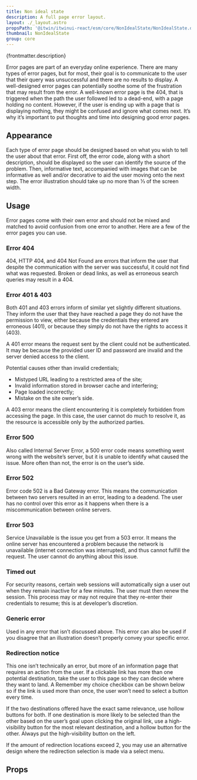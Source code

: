 ```yaml
---
title: Non ideal state
description: A full page error layout.
layout: ./_layout.astro
propsPath: '@itwin/itwinui-react/esm/core/NonIdealState/NonIdealState.d.ts'
thumbnail: NonIdealState
group: core
---
```



<p>{frontmatter.description}</p>

<LiveExample src='NonIdealState.Pagenotfound.tsx' truncate={false}>
  <AllExamples.NonIdealStatePagenotfoundExample client:load />
</LiveExample>

Error pages are part of an everyday online experience. There are many types of error pages, but for most, their goal is to communicate to the user that their query was unsuccessful and there are no results to display. A well-designed error pages can potentially soothe some of the frustration that may result from the error. A well-known error page is the 404, that is triggered when the path the user followed led to a dead-end, with a page holding no content. However, if the user is ending up with a page that is displaying nothing, they might be confused and ignore what comes next. It’s why it’s important to put thoughts and time into designing good error pages.

## Appearance

Each type of error page should be designed based on what you wish to tell the user about that error. First off, the error code, along with a short description, should be displayed so the user can identify the source of the problem. Then, informative text, accompanied with images that can be informative as well and/or decorative to aid the user moving onto the next step. The error illustration should take up no more than ⅓ of the screen width.

## Usage

Error pages come with their own error and should not be mixed and matched to avoid confusion from one error to another. Here are a few of the error pages you can use.

### Error 404

404, HTTP 404, and 404 Not Found are errors that inform the user that despite the communication with the server was successful, it could not find what was requested. Broken or dead links, as well as erroneous search queries may result in a 404.

### Error 401 & 403

Both 401 and 403 errors inform of similar yet slightly different situations. They inform the user that they have reached a page they do not have the permission to view, either because the credentials they entered are erroneous (401), or because they simply do not have the rights to access it (403).

<LiveExample src='NonIdealState.unauthorized.tsx' truncate={false}>
  <AllExamples.NonIdealStateUnauthorizedExample client:load />
</LiveExample>

A 401 error means the request sent by the client could not be authenticated. It may be because the provided user ID and password are invalid and the server denied access to the client.

Potential causes other than invalid credentials;

- Mistyped URL leading to a restricted area of the site;
- Invalid information stored in browser cache and interfering;
- Page loaded incorrectly;
- Mistake on the site owner’s side.

<LiveExample src='NonIdealState.forbidden.tsx' truncate={false}>
  <AllExamples.NonIdealStateForbiddenExample client:load />
</LiveExample>

A 403 error means the client encountering it is completely forbidden from accessing the page. In this case, the user cannot do much to resolve it, as the resource is accessible only by the authorized parties.

### Error 500

<LiveExample src='NonIdealState.internalerror.tsx' truncate={false}>
  <AllExamples.NonIdealStateInternalerrorExample client:load />
</LiveExample>

Also called Internal Server Error, a 500 error code means something went wrong with the website’s server, but it is unable to identify what caused the issue. More often than not, the error is on the user’s side.

### Error 502

<LiveExample src='NonIdealState.Badgateaway.tsx' truncate={false}>
  <AllExamples.NonIdealStateBadgateawayExample client:load />
</LiveExample>

Error code 502 is a Bad Gateway error. This means the communication between two servers resulted in an error, leading to a deadend. The user has no control over this error as it happens when there is a miscommunication between online servers.

### Error 503

<LiveExample src='NonIdealState.serviceunavailable.tsx' truncate={false}>
  <AllExamples.NonIdealStateServiceunavailableExample client:load />
</LiveExample>

Service Unavailable is the issue you get from a 503 error. It means the online server has encountered a problem because the network is unavailable (internet connection was interrupted), and thus cannot fulfill the request. The user cannot do anything about this issue.

### Timed out

<LiveExample src='NonIdealState.timeout.tsx' truncate={false}>
  <AllExamples.NonIdealStateTimeoutExample client:load />
</LiveExample>

For security reasons, certain web sessions will automatically sign a user out when they remain inactive for a few minutes. The user must then renew the session. This process may or may not require that they re-enter their credentials to resume; this is at developer’s discretion.

### Generic error

<LiveExample src='NonIdealState.error.tsx' truncate={false}>
  <AllExamples.NonIdealStateErrorExample client:load />
</LiveExample>

Used in any error that isn’t discussed above. This error can also be used if you disagree that an illustration doesn’t properly convey your specific error.

### Redirection notice

<LiveExample src='NonIdealState.redirect.tsx' truncate={false}>
  <AllExamples.NonIdealStateRedirectExample client:load />
</LiveExample>

This one isn’t technically an error, but more of an information page that requires an action from the user. If a clickable link has more than one potential destination, take the user to this page so they can decide where they want to land. A Remember my choice checkbox can be shown below so if the link is used more than once, the user won’t need to select a button every time.

If the two destinations offered have the exact same relevance, use hollow buttons for both. If one destination is more likely to be selected than the other based on the user’s goal upon clicking the original link, use a high-visibility button for the most relevant destination, and a hollow button for the other. Always put the high-visibility button on the left.

If the amount of redirection locations exceed 2, you may use an alternative design where the redirection selection is made via a select menu.

## Props

<PropsTable path={frontmatter.propsPath} />
